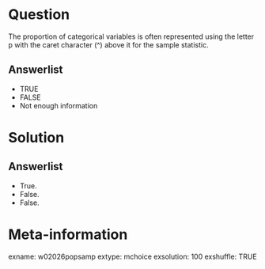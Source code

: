 Question
========
The proportion of categorical variables is often represented using the letter p with the caret character (^) above it for the sample statistic.

Answerlist
----------
* TRUE
* FALSE
* Not enough information


Solution
========

Answerlist
----------
* True.
* False.
* False.


Meta-information
================
exname: w02026popsamp
extype: mchoice
exsolution: 100
exshuffle: TRUE